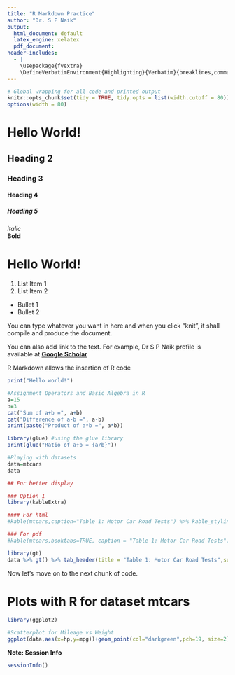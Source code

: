 ```yaml
---
title: "R Markdown Practice"
author: "Dr. S P Naik"
output:
  html_document: default
  latex_engine: xelatex
  pdf_document:
header-includes:
  - |
    \usepackage{fvextra}
    \DefineVerbatimEnvironment{Highlighting}{Verbatim}{breaklines,commandchars=\\\{\}}
---
```


```r
# Global wrapping for all code and printed output
knitr::opts_chunk$set(tidy = TRUE, tidy.opts = list(width.cutoff = 80))
options(width = 80)
```


# Hello World!
## Heading 2
### Heading 3
#### Heading 4
##### Heading 5

*italic*  
**Bold**

# **Hello World!**

1. List Item 1
2. List Item 2

- Bullet 1
- Bullet 2

You can type whatever you want in here and when you click "knit", it shall compile and produce the document. 
  
You can also add link to the text. For example, Dr S P Naik profile is available at **[Google Scholar](https://scholar.google.com/citations?user=zsSyZVoAAAAJ&hl=en&oi=ao)**

R Markdown allows the insertion of R code
```r
print("Hello world!")

#Assignment Operators and Basic Algebra in R
a=15
b=3
cat("Sum of a+b =", a+b)
cat("Difference of a-b =", a-b)
print(paste("Product of a*b =", a*b))

library(glue) #using the glue library
print(glue("Ratio of a÷b = {a/b}"))

#Playing with datasets
data=mtcars
data

## For better display

### Option 1 
library(kableExtra)

#### For html
#kable(mtcars,caption="Table 1: Motor Car Road Tests") %>% kable_styling(bootstrap_options = c("stripped","hover","condensed"))

### For pdf
#kable(mtcars,booktabs=TRUE, caption = "Table 1: Motor Car Road Tests") %>% kable_styling(latex_options = "hold_position")

library(gt)
data %>% gt() %>% tab_header(title = "Table 1: Motor Car Road Tests",subtitle = "A dataset of 32 cars from 1974")

```
  
Now let's move on to the next chunk of code.  

# **Plots with R for dataset mtcars**  
```r
library(ggplot2)

#Scatterplot for Mileage vs Weight
ggplot(data,aes(x=hp,y=mpg))+geom_point(col="darkgreen",pch=19, size=2)+ggtitle("Scatterplot: Mileage vs Power",subtitle = "Motor Trend Car Road Tests (1974)")+xlab("Power(in hp)")+ylab("Miles per gallon(mpg)")


```
  

**Note: Session Info**  
```r
sessionInfo()
```


